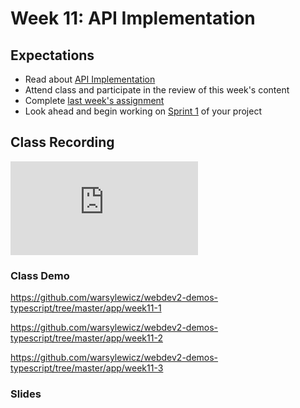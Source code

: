 # Week 11: API Implementation

## Expectations

- Read about [API Implementation](/week11/api-implementation)
- Attend class and participate in the review of this week's content
- Complete [last week's assignment](/week10/assignment)
- Look ahead and begin working on [Sprint 1](/week12/project) of your project

## Class Recording

<iframe
  style={{ width: "100%", aspectRatio: "16/9" }}
  src="https://www.youtube.com/embed/obA_b5fevFE?si=zU9-iN-B8OOYFHvA"
  title="YouTube video player"
  frameBorder="0"
  allow="accelerometer; autoplay; clipboard-write; encrypted-media; gyroscope; picture-in-picture; web-share"
  allowFullScreen="allowFullScreen"
></iframe>

### Class Demo

https://github.com/warsylewicz/webdev2-demos-typescript/tree/master/app/week11-1

https://github.com/warsylewicz/webdev2-demos-typescript/tree/master/app/week11-2

https://github.com/warsylewicz/webdev2-demos-typescript/tree/master/app/week11-3

### Slides


<Slideshow file="/week11/slides" />
